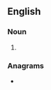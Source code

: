 ==English==

===Noun===
{{head|en|noun plural form}}

# {{plural of|enologist|lang=en}}

===Anagrams===
* {{anagrams|en|a=egilnoosst|neologists|senologist}}